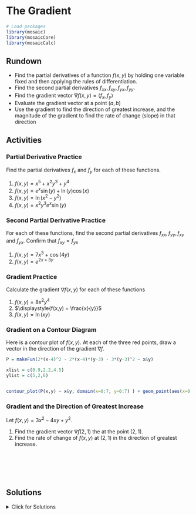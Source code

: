 # The Gradient

```r
# Load packages
library(mosaic)
library(mosaicCore)
library(mosaicCalc)
```

## Rundown

::: {.callout-note title="Learning goals"}
-   Find the partial derivatives of a function $f(x,y)$ by holding one variable fixed and then applying the rules of differentiation.
-   Find the second partial derivatives $f_{xx}, f_{xy}, f_{yx}, f_{yy}$.
-   Find the gradient vector $\nabla f(x,y) = \langle f_x, f_y \rangle$
-   Evaluate the gradient vector at a point $(a,b)$
-   Use the gradient to find the direction of greatest increase, and the magnitude of the gradient to find the rate of change (slope) in that direction
:::

## Activities

### Partial Derivative Practice

Find the partial derivatives $f_x$ and $f_y$ for each of these functions.

1.  $f(x,y) = x^5 + x^2y^3 + y^4$
2.  $f(x,y) = e^x \sin(y) + \ln(y) \cos(x)$
3.  $f(x,y) = \ln (x^2 - y^2)$
4.  $f(x,y) = x^2 y^3 e^x \sin(y)$

### Second Partial Derivative Practice

For each of these functions, find the second partial derivatives $f_{xx}, f_{yy}, f_{xy}$ and $f_{yx}$. Confirm that $f_{xy} = f_{yx}$

1.  $f(x,y) = 7x^3 + \cos(4y)$
2.  $f(x,y) = e^{2x+3y}$

### Gradient Practice

Calculate the gradient $\nabla f(x,y)$ for each of these functions

1.  $f(x,y) = 8x^2y^4$
2.  $\displaystyle{f(x,y) = \frac{x}{y}}$
3.  $f(x,y) = \ln(xy)$

### Gradient on a Contour Diagram

Here is a contour plot of $f(x,y)$. At each of the three red points, draw a vector in the direction of the gradient $\nabla f$.

```r
P = makeFun(2*(x-4)^2 - 2*(x-4)*(y-3) - 3*(y-3)^2 ~ x&y)

xlist = c(0.9,2.2,4.5)
ylist = c(5,2,6)


contour_plot(P(x,y) ~ x&y, domain(x=0:7, y=0:7) ) + geom_point(aes(x=0.9,y=5), color="red") + geom_point(aes(x=2.2,y=2), color="red") + geom_point(aes(x=4.5,y=6), color="red")

```

### Gradient and the Direction of Greatest Increase

Let $f(x,y) = 3x^2 - 4xy + y^2$.

1.  Find the gradient vector $\nabla f(2,1)$ the at the point $(2,1)$.
2.  Find the rate of change of $f(x,y)$ at $(2,1)$ in the direction of greatest increase.

\
\
\
\

## Solutions

<details>

<summary>Click for Solutions</summary>

### Partial Derivative Practice

1.  $f(x,y) = x^5 + x^2y^3 + y^4$

$$
f_x = 5x^4 + 2xy^3 \qquad \qquad f_y = 3x^2y^2 + 4y^3
$$

1.  $f(x,y) = e^x \sin(y) + \ln(y) \cos(x)$

$$
f_x = e^x \sin(y) - \ln(y) \sin(x) \qquad \qquad f_y = e^x \cos(y) + \frac{1}{y} \cos(x)
$$

2.  $f(x,y) = \ln (x^2 - y^2)$

$$
f_x = \frac{2x}{x^2-y^2} \qquad \qquad f_y = - \frac{2y}{x^2-y^2}
$$

3.  $f(x,y) = x^2 y^3 e^x \sin(y)$

Let's rewrite this function as $x^2 e^x y^3 \sin(y)$

$$
f_x = (2xe^x + x^2e^x) y^3\sin(y) \qquad \qquad
f_y = (3y^2 \sin(y) - y^3 \cos(y)) x^2 e^x
$$

### Second Partial Derivative Practice

1.  $f(x,y) = 7x^3 + \cos(4y)$

\begin{align*}
f_x &= 21 x^2 \\
f_{xx} &= 42 x \\
f_{xy} &= 0 \\
\\
f_y &= -4 \sin(4y) \\
f_{yy} &= -16 \cos(y) \\
f_{yx} &=0
\end{align*}

2.  $f(x,y) = e^{2x+3y}$

\begin{align*}
f_x &= 2e^{2x+3y} \\
f_{xx} &= 4e^{2x+3y} \\
f_{xy} &= 6e^{2x+3y} \\
\\
f_y &= 3e^{2x+3y} \\
f_{yy} &= 9e^{2x+3y} \\
f_{yx} &= 6e^{2x+3y}
\end{align*}

### Gradient Practice

Calculate the gradient $\nabla f(x,y)$ for each of these functions

1.  $\nabla f(x,y) = \langle 16x y^4, 32x^2y^3 \rangle$
2.  $\nabla f(x,y) = \langle y^{-1}, -xy^{-2} \rangle$
3.  $f(x,y) = \langle x^{-1}, y^{-1} \rangle$

### Gradient on a Contour Diagram

Here is a contour plot of $f(x,y)$. At each of the three points indicated by $*$, draw a vector in the direction of the gradient $\nabla f$.

```r
P = makeFun(2*(x-4)^2 - 2*(x-4)*(y-3) - 3*(y-3)^2 ~ x&y)

xlist = c(0.9,2.2,4.5)
ylist = c(5,2,6)


contour_plot(P(x,y) ~ x&y, domain(x=0:7, y=0:7) ) + 
  geom_segment(aes(x = 0.9, y = 5, xend = 0.3, yend = 4.6), arrow = arrow(length = unit(0.5, "cm"))) + 
  geom_segment(aes(x = 2.2, y = 2, xend = 2, yend = 2.9), arrow = arrow(length = unit(0.5, "cm"))) +
  geom_segment(aes(x = 4.5, y = 6, xend = 4.4, yend = 5), arrow = arrow(length = unit(0.5, "cm"))) +
  geom_point(aes(x=0.9,y=5), color="red") + geom_point(aes(x=2.2,y=2), color="red") + geom_point(aes(x=4.5,y=6), color="red") 

```

### Gradient and the Direction of Greatest Increase

1.  $\nabla f(x,y) = \langle 6x - 4y, -4x + 2y \rangle$ so $\nabla f(x,y) = \langle 12 - 4, -8 + 2 \rangle = \langle 8, -6 \rangle$.
2.  $\| \nabla f(2,1) \| = \sqrt{8^2 + (-6)^2} = \sqrt{64+36} = \sqrt{100} = 10.$

</details>
